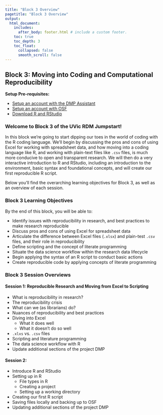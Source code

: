 ```yaml
---
title: "Block 3 Overview"
pagetitle: "Block 3 Overview"
output:
  html_document:
    includes:
      after_body: footer.html # include a custom footer.
    toc: true
    toc_depth: 3
    toc_float:
      collapsed: false
      smooth_scroll: false
---
```


## Block 3: Moving into Coding and Computational Reproducibility

**Setup Pre-requisites:**

  * <a href="Block7_EXT-DMP-setup.html">Setup an account with the DMP Assistant</a>
  * <a href="Block7_EXT-osfsetup.html">Setup an account with OSF</a>
  * <a href="Block7_EXT-RRStudio.html">Download R and RStudio</a>
  
### Welcome to Block 3 of the UVic RDM Jumpstart!

In this block we're going to start dipping our toes in the world of coding with the R coding language.  We'll begin by discussing the pros and cons of using Excel for working with spreadsheet data, and how moving into a coding language like R, and working with plain-text files like `.csv` files, is much more conducive to open and transparent research. We will then do a very interactive introduction to R and RStudio, including an introduction to the environment, basic syntax and foundational concepts, and will create our first reproducible R script.

Below you'll find the overarching learning objectives for Block 3, as well as an overview of each session.

### Block 3 Learning Objectives

By the end of this block, you will be able to:

* Identify issues with reproducibility in research, and best practices to make research reproducible
* Discuss pros and cons of using Excel for spreadsheet data
* Articulate the difference between Excel files (`.xlsx`) and plain-test `.csv` files, and their role in reproducibility
* Define scripting and the concept of literate programming
* Situate the data science workflow within the research data lifecycle
* Begin applying the syntax of an R script to conduct basic actions
* Create reproducible code by applying concepts of literate programming

### Block 3 Session Overviews

#### Session 1: Reproducible Research and Moving from Excel to Scripting

* What is reproducibility in research?
* The reproducibility crisis
* What can we (as librarians) do?
* Nuances of reproducibility and best practices
* Diving into Excel
  * What it does well
  * What it doesn't do so well
* `.xlxs` vs. `.csv` files
* Scripting and literature programming
* The data science workflow with R
* Update additional sections of the project DMP

#### Session 2: 

* Introduce R and RStudio
* Setting up in R
  * File types in R
  * Creating a project
  * Setting up a working directory
* Creating our first R script
* Saving files locally and backing up to OSF
* Updating additional sections of the project DMP



















